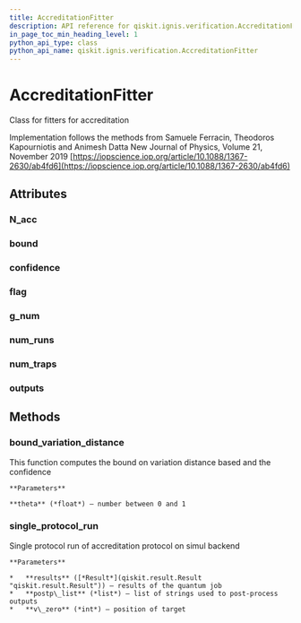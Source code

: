 ```yaml
---
title: AccreditationFitter
description: API reference for qiskit.ignis.verification.AccreditationFitter
in_page_toc_min_heading_level: 1
python_api_type: class
python_api_name: qiskit.ignis.verification.AccreditationFitter
---
```


# AccreditationFitter

<Class id="qiskit.ignis.verification.AccreditationFitter" isDedicatedPage={true} github="https://github.com/qiskit-community/qiskit-ignis/tree/stable/0.3/qiskit/ignis/verification/accreditation/fitters.py" signature="AccreditationFitter">
  Class for fitters for accreditation

  Implementation follows the methods from Samuele Ferracin, Theodoros Kapourniotis and Animesh Datta New Journal of Physics, Volume 21, November 2019 [https://iopscience.iop.org/article/10.1088/1367-2630/ab4fd6](https://iopscience.iop.org/article/10.1088/1367-2630/ab4fd6)

  ## Attributes

  ### N\_acc

  <Attribute id="qiskit.ignis.verification.AccreditationFitter.N_acc" signature="= 0" />

  ### bound

  <Attribute id="qiskit.ignis.verification.AccreditationFitter.bound" signature="= 1" />

  ### confidence

  <Attribute id="qiskit.ignis.verification.AccreditationFitter.confidence" signature="= 1" />

  ### flag

  <Attribute id="qiskit.ignis.verification.AccreditationFitter.flag" signature="= 'accepted'" />

  ### g\_num

  <Attribute id="qiskit.ignis.verification.AccreditationFitter.g_num" signature="= 1" />

  ### num\_runs

  <Attribute id="qiskit.ignis.verification.AccreditationFitter.num_runs" signature="= 0" />

  ### num\_traps

  <Attribute id="qiskit.ignis.verification.AccreditationFitter.num_traps" signature="= 0" />

  ### outputs

  <Attribute id="qiskit.ignis.verification.AccreditationFitter.outputs" signature="= []" />

  ## Methods

  ### bound\_variation\_distance

  <Function id="qiskit.ignis.verification.AccreditationFitter.bound_variation_distance" signature="AccreditationFitter.bound_variation_distance(theta)">
    This function computes the bound on variation distance based and the confidence

    **Parameters**

    **theta** (*float*) – number between 0 and 1
  </Function>

  ### single\_protocol\_run

  <Function id="qiskit.ignis.verification.AccreditationFitter.single_protocol_run" signature="AccreditationFitter.single_protocol_run(results, postp_list, v_zero)">
    Single protocol run of accreditation protocol on simul backend

    **Parameters**

    *   **results** ([*Result*](qiskit.result.Result "qiskit.result.Result")) – results of the quantum job
    *   **postp\_list** (*list*) – list of strings used to post-process outputs
    *   **v\_zero** (*int*) – position of target
  </Function>
</Class>

